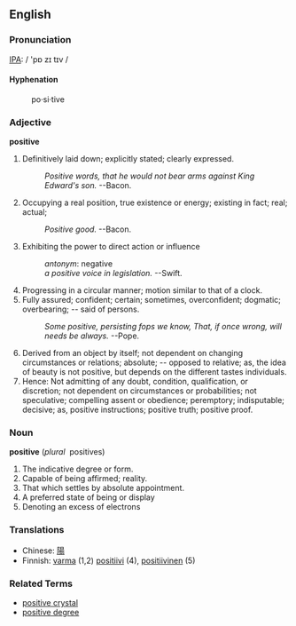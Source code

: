 ==English==

===Pronunciation===
[[Wiktionary:Pronunciation_key|IPA]]: / 'pɒ zɪ tɪv /

====Hyphenation====
: po&middot;si&middot;tive

===Adjective===
'''positive'''
# Definitively laid down; explicitly stated; clearly expressed.
#:''Positive words, that he would not bear arms against King Edward's son.''  --Bacon.
# Occupying a real position, true existence or energy; existing in fact; real; actual;
#: ''Positive good.'' --Bacon.
# Exhibiting the power to direct action or influence
#: ''antonym'': negative
#: ''a positive voice in legislation.'' --Swift.
# Progressing in a circular manner; motion similar to that of a clock.
# Fully assured; confident; certain; sometimes, overconfident; dogmatic; overbearing; -- said of persons.
#: ''Some positive, persisting fops we know, That, if once wrong, will needs be always.''     --Pope.
# Derived from an object by itself; not dependent on changing circumstances or relations; absolute; -- opposed to relative; as, the idea of beauty is not positive, but depends on the different tastes individuals.
# Hence: Not admitting of any doubt, condition, qualification, or discretion; not dependent on circumstances or probabilities; not speculative; compelling assent or obedience; peremptory; indisputable; decisive; as, positive instructions; positive truth; positive proof.


===Noun===
'''positive''' (''plural''&nbsp;&nbsp;positives)
# The indicative degree or form.
# Capable of being affirmed; reality.
# That which settles by absolute appointment.
# A preferred state of being or display
# Denoting an excess of electrons


===Translations===
*Chinese: [[陽]]
*Finnish: [[varma]] (1,2) [[positiivi]] (4), [[positiivinen]] (5)

===Related Terms===
*[[positive crystal]]
*[[positive degree]]